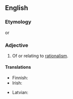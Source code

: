 ==English==

===Etymology===
{{suffix|en|rationalist|ic}} or {{suffix|en|rational|istic}}

===Adjective===
{{en-adj}}

# Of or relating to [[rationalism]].

====Translations====
{{trans-top|relating to rationalism}}
* Finnish: {{t+|fi|rationalistinen}}
* Irish: {{t|ga|réasúnaíoch}}
{{trans-mid}}
* Latvian: {{t|lv|racionālistisks}}
{{trans-bottom}}